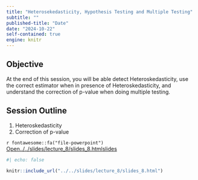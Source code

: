 ```yaml
---
title: "Heterosekedasticity, Hypothesis Testing and Multiple Testing"
subtitle: ""
published-title: "Date"
date: "2024-10-22"
self-contained: true
engine: knitr
---
```


::: callout-tip
## Objective

At the end of this session, you will be able detect Heteroskedasticity, use the correct estimator when in presence of Heteroskedasticity, and understand the correction of p-value when doing multiple testing.
:::

## Session Outline

1.  Heteroskedasticity
2.  Correction of p-value

`r fontawesome::fa("file-powerpoint")` [Open../../slides/lecture_8/slides_8.htmlslides](../../slides/lecture_8/slides_8.html)

```r
#| echo: false

knitr::include_url("../../slides/lecture_8/slides_8.html")
```
